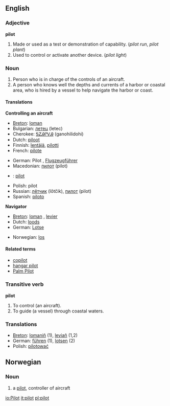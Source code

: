 ==English==

===Adjective===
'''pilot'''

# Made or used as a test or demonstration of capability. (''pilot run'', ''pilot plant'')
# Used to control or activate another device. (''pilot light'')


===Noun===
{{en-noun-reg}}

#Person who is in charge of the controls of an aircraft.
#A person who knows well the depths and currents of a harbor or coastal area, who is hired by a vessel to help navigate the harbor or coast.

====Translations====
'''Controlling an aircraft'''
{{top}}
*[[Breton]]: [[loman]] {{m}} 
*Bulgarian: [[летец]] (letec)
*Cherokee: [[ᎦᏃᎯᎵᏙᎯ]] (ganohilidohi)
*Dutch: [[piloot]] {{m}} 
*Finnish: [[lentäjä]], [[pilotti]]
*French: [[pilote]]  {{m}}
{{mid}}
*German: Pilot {{m}}, [[Flugzeugführer]] {{m}}
*Macedonian: [[пилот]] (pilot)
*{{no}}: [[#Norwegian|pilot]] {{m}}
*Polish: pilot {{m}}
*Russian: [[летчик|лётчик]] (lǒtčik), [[пилот]] (pilot)
*Spanish: [[piloto]] {{m}}
{{bottom}}

'''Navigator'''
{{top}}
<!--languages from A to I go here-->
*[[Breton]]: [[loman]] {{m}}, [[levier]] 
*Dutch: [[loods]] {{m}} 
*German: [[Lotse]] {{m}} 
{{mid}}
<!--languages from J to Z go here-->
*Norwegian: [[los]] {{m}}
{{bottom}}

====Related terms====
*[[copilot]]
*[[hangar pilot]]
*[[Palm Pilot]]

===Transitive verb===
'''pilot'''

# To control (an aircraft).
# To guide (a vessel) through coastal waters.

===Translations===
*[[Breton]]: [[lomaniñ]] (1), [[leviañ]] (1,2)
*German: [[führen]] (1), [[lotsen]] (2)
*Polish: [[pilotować]]

==Norwegian==
===Noun===
{{no-noun-m1|pilot}}
#a [[#English|pilot]], controller of aircraft

[[io:Pilot]]
[[it:pilot]]
[[pl:pilot]]